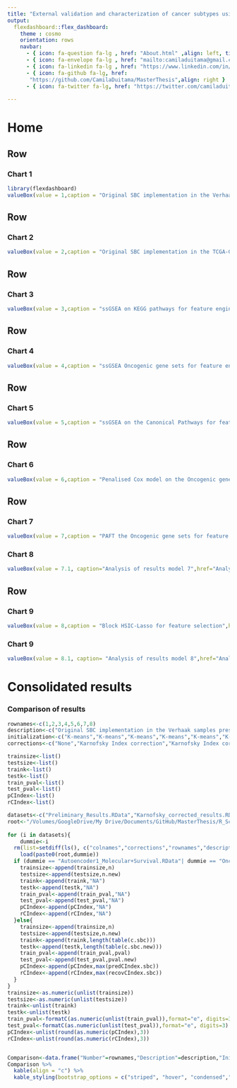 ```yaml
---
title: "External validation and characterization of cancer subtypes using SBC"
output: 
  flexdashboard::flex_dashboard:
    theme : cosmo
    orientation: rows
    navbar:
      - { icon: fa-question fa-lg , href: "About.html" ,align: left, title: "About"}
      - { icon: fa-envelope fa-lg , href: "mailto:camiladuitama@gmail.com" ,align: right}
      - { icon: fa-linkedin fa-lg , href: "https://www.linkedin.com/in/camiladuitama/" ,align: right}
      - { icon: fa-github fa-lg, href:
       "https://github.com/CamilaDuitama/MasterThesis",align: right }
      - { icon: fa-twitter fa-lg, href: "https://twitter.com/camiladuitama1",align: right }
      
---
```

Home {data-icon="fa-home"}
=====================================     
 

Row
-------------------------------------     
### Chart 1
    
```r
library(flexdashboard)
valueBox(value = 1,caption = "Original SBC implementation in the Verhaak samples present in the TCGA-GBM data set",href="Preliminary_Results.html", color="#2E4053")
```
 
Row
------------------------------------- 
### Chart 2
    
```r
valueBox(value = 2,caption = "Original SBC implementation in the TCGA-GBM data set",href="Results.html",color = "#2E4053")
``` 

Row
-------------------------------------    
### Chart 3

    
```r
valueBox(value = 3,caption = "ssGSEA on KEGG pathways for feature engineering",href="GSVA-KEGG.html",color= "#2E4053")
```

Row
-------------------------------------    
### Chart 4

```r
valueBox(value = 4,caption = "ssGSEA Oncogenic gene sets for feature engineering",href="GSVA-Oncogenic_Signature.html",color= "#2E4053")
```

Row
-------------------------------------
### Chart 5

```r
valueBox(value = 5,caption = "ssGSEA on the Canonical Pathways for feature engineering",href="GSVA.html",color= "#2E4053")
```

Row
-------------------------------------
    
### Chart 6
    
```r
valueBox(value = 6,caption = "Penalised Cox model on the Oncogenic gene sets for feature engineering",href="OncogenicGeneSets+Pcox.html", color= "#2E4053")
```
    
Row
-------------------------------------    
### Chart 7

```r
valueBox(value = 7,caption = "PAFT the Oncogenic gene sets for feature engineering ",href="OncogenicGeneSets+PAFT.html", color= "#2E4053")
```

### Chart 8

```r
valueBox(value = 7.1, caption="Analysis of results model 7",href="AnalysisOfResults.html", color= "#5DADE2")
```

Row
-------------------------------------   

### Chart 9

```r
valueBox(value = 8,caption = "Block HSIC-Lasso for feature selection",href="HSIC-Lasso-Regression.html", color= "#2E4053")
```

### Chart 9

```r
valueBox(value = 8.1, caption= "Analysis of results model 8",href="AnalysisOfResults1.html", color= "#5DADE2")
```



Consolidated results {data-icon="fa-table"}
=====================================     

### Comparison of results
    
```r

rownames<-c(1,2,3,4,5,6,7,8)
description<-c("Original SBC implementation in the Verhaak samples present in the TCGA-GBM data set","Original SBC implementation in the TCGA-GBM dataset","ssGSEA on KEGG pathways for feature engineering","ssGSEA Oncogenic gene sets for feature engineering","ssGSEA on the Canonical Pathways for feature engineering","Penalised Cox model on the Oncogenic gene sets for feature engineering","PAFT the Oncogenic gene sets for feature engineering","Block HSIC-Lasso for feature selection")
initialization<-c("K-means","K-means","K-means","K-means","K-means","K-means","K-means","K-means")
corrections<-c("None","Karnofsky Index correction","Karnofsky Index correction","Karnofsky Index correction","Karnofsky Index correction","Karnofsky Index correction","Karnofsky Index correction","Karnofsky Index correction")

trainsize<-list()
testsize<-list()
traink<-list()
testk<-list()
train_pval<-list()
test_pval<-list()
pCIndex<-list()
rCIndex<-list()

datasets<-c("Preliminary_Results.RData","Karnofsky_corrected_results.RData","GSVA-KEGG.RData","GSVA-Oncogenic_Signature.RData","GSVA.RData","OncogenicGeneSets+Pcox.RData","OncogenicGeneSets+PAFT.RData","HSIC-Lasso-Regression.RData")
root<-"/Volumes/GoogleDrive/My Drive/Documents/GitHub/MasterThesis/R_Scripts_First_Results/"
    
for (i in datasets){
    dummie<-i
  rm(list=setdiff(ls(), c("colnames","corrections","rownames","description","initialization","trainsize","testsize","traink","testk","train_pval","test_pval","pCIndex","rCIndex","datasets","root","dummie")))
    load(paste0(root,dummie))
  if (dummie == "Autoencoder1_Molecular+Survival.RData"| dummie == "OncogenicGeneSets+PAFT+CensoringData.RData"){
    trainsize<-append(trainsize,n)
    testsize<-append(testsize,n.new)
    traink<-append(traink,"NA")
    testk<-append(testk,"NA")
    train_pval<-append(train_pval,"NA")
    test_pval<-append(test_pval,"NA")
    pCIndex<-append(pCIndex,"NA")
    rCIndex<-append(rCIndex,"NA")
  }else{
    trainsize<-append(trainsize,n)
    testsize<-append(testsize,n.new)
    traink<-append(traink,length(table(c.sbc)))
    testk<-append(testk,length(table(c.sbc.new)))
    train_pval<-append(train_pval,pval)
    test_pval<-append(test_pval,pval.new)
    pCIndex<-append(pCIndex,max(predCIndex.sbc))
    rCIndex<-append(rCIndex,max(recovCIndex.sbc))
  }
}
trainsize<-as.numeric(unlist(trainsize))
testsize<-as.numeric(unlist(testsize))
traink<-unlist(traink)
testk<-unlist(testk)
train_pval<-formatC(as.numeric(unlist(train_pval)),format="e", digits=3)
test_pval<-formatC(as.numeric(unlist(test_pval)),format="e", digits=3)
pCIndex<-unlist(round(as.numeric(pCIndex),3))
rCIndex<-unlist(round(as.numeric(rCIndex),3))


Comparison<-data.frame("Number"=rownames,"Description"=description,"Initialization method"=initialization,"Correction"=corrections,"Training size"=trainsize,"Test size"=testsize,"K of training"= traink,"K of testing" = testk,"P-value of KMC in training"=train_pval,"P-value of KMC in testing"=test_pval,"Predictive C-Index"=pCIndex,"Recovery C-Index"=rCIndex,stringsAsFactors = FALSE)
Comparison %>%
  kable(align = "c") %>%
  kable_styling(bootstrap_options = c("striped", "hover", "condensed","responsive"),full_width = T, position = "center")
 
```


